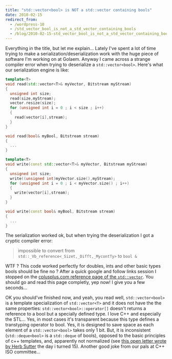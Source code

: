 ```yaml
---
title: "std::vector<bool> is NOT a std::vector containing bools"
date: 2010-02-15
redirect_from:
  - /wordpress-10
  - /std_vector_bool_is_not_a_std_vector_containing_bools
  - /blog/2010-02-15-std_vector_bool_is_not_a_std_vector_containing_bools
---
```


Everything in the title, but let me explain... Lately I've spent a lot of time
trying to make a serialization/deserialization work with the huge piece of
software I'm working on at Golaem. Anyway I came across a strange compiler error
when trying to deserialize a `std::vector<bool>`. Here's what our serialization
engine is like:

```cpp
template<T>
void read(std::vector<T>& myVector, Bitstream myStream)
{
  unsigned int size;
  read(size,myStream);
  vector.resize(size);
  for (unsigned int i = 0 ; i < size ; i++)
  {
    read(vector[i],stream);
  }
}

void read(bool& myBool, Bitstream stream)
{
  ...
}

template<T>
void write(const std::vector<T>& myVector, Bitstream myStream)
{
  unsigned int size;
  write((unsigned int)myVector.size(),myStream);
  for (unsigned int i = 0 ; i < myVector.size() ; i++)
  {
    write(vector[i],stream);
  }
}

void write(const bool& myBool, Bitstream stream)
{
  ...
}
```

The serialization worked ok, but when trying the deserialization I got a cryptic
compiler error:

> impossible to convert from `std::_Vb_reference<_Sizet,_Difft,_MycontTy>` to
> `bool &`

WTF ? This code worked perfectly for doubles, ints and other basic types bools
should be fine no ? After a quick google and follow links session I stopped on
the
[cplusplus.com reference page of the `std::vector`](http://www.cplusplus.com/reference/stl/vector/).
You should go and read this page completly, yep now! I give you a few seconds...

OK you should've finished now, and yeah, you read well, `std::vector<bool>` is a
template specialization of `std::vector<T>` and it does not have the the same
properties: `std::vector<bool>::operator[]` doesn't returns a reference to a
bool but a specially defined type. I love C++ and especially the STL... Yes, in
most cases it's transparent because this type defines a transtyping operator to
bool. Yes, it is designed to save space as each element of a `std::vector<bool>`
takes only 1 bit. But, it is inconsistent (`std::deque<bool>` is a `std::deque`
of bools), opposed to the basic principles of c++ templates, and, apparently not
normalized (see
[this open letter wrote by Herb Sutter](http://www.gotw.ca/publications/N1211.pdf)
the day i turned 15). Another good joke from our pals at C++ ISO committee...

